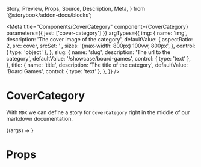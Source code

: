  Story,
  Preview,
  Props,
  Source,
  Description,
  Meta,
} from '@storybook/addon-docs/blocks';

<Meta
  title="Components/CoverCategory"
  component={CoverCategory}
  parameters={{ jest: ['cover-category'] }}
  argTypes={{
    img: {
      name: 'img',
      description: 'The cover image of the category',
      defaultValue: {
        aspectRatio: 2,
        src: cover,
        srcSet: '',
        sizes: '(max-width: 800px) 100vw, 800px',
      },
      control: { type: 'object' },
    },
    slug: {
      name: 'slug',
      description: 'The url to the category',
      defaultValue: '/showcase/board-games',
      control: { type: 'text' },
    },
    title: {
      name: 'title',
      description: 'The title of the category',
      defaultValue: 'Board Games',
      control: { type: 'text' },
    },
  }}
/>

# CoverCategory

With `MDX` we can define a story for `CoverCategory` right in the middle of our
markdown documentation.

<Preview>
  <Story
    name="default"
    args={{
      img: {
        aspectRatio: 2,
        src: cover,
        srcSet: '',
        sizes: '(max-width: 800px) 100vw, 800px',
      },
      slug: `/showcase/board-games`,
      title: `Board Games`,
    }}
  >
    {(args) => <CoverCategory {...args} />}
  </Story>
</Preview>

# Props

<Props of={CoverCategory} />
